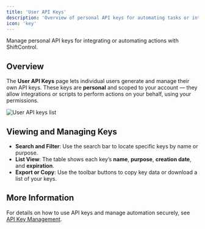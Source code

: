 ```yaml
---
title: 'User API Keys'
description: 'Overview of personal API keys for automating tasks or integrating with ShiftControl.'
icon: 'key'
---
```


<p style={{fontSize: "large"}}>Manage personal API keys for integrating or automating actions with ShiftControl.</p>

## Overview

The **User API Keys** page lets individual users generate and manage their own API keys.
These keys are **personal** and scoped to your account — they allow integrations or scripts to perform actions on your behalf, using your permissions.

<img
    src="/img/ShiftControl/Settings/Settings-user-api-keys.png"
    alt="User API keys list"
/>

## Viewing and Managing Keys

- **Search and Filter**: Use the search bar to locate specific keys by name or purpose.
- **List View**: The table shows each key’s **name**, **purpose**, **creation date**, and **expiration**.
- **Export or Copy**: Use the toolbar buttons to copy key data or download a list of your keys.

## More Information

For details on how to use API keys and manage automation securely, see
[API Key Management](/using-shiftcontrol/API/API-key-management).
